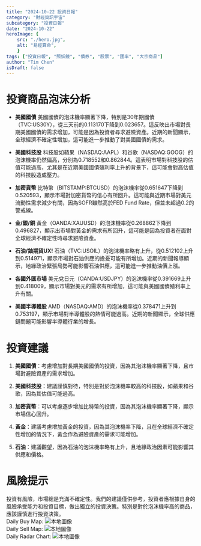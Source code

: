 ```yaml
---
title: "2024-10-22 投資日報"
category: "財經資訊宇宙"
subcategory: "投資日報"
date: "2024-10-22"
heroImage: {
    src: "./hero.jpg",
    alt: "易經算命",
    }
tags: ["投資日報", "照妖鏡", "債券", "股票", "匯率", "大宗商品"]
author: "Tim Chen"
isDraft: false
---
```

# 投資商品泡沫分析

- **美國國債**
  美國國債的泡沫機率顯著下降，特別是30年期國債（TVC:US30Y），從三天前的0.113170下降到0.023657。這反映出市場對長期美國國債的需求增加，可能是因為投資者尋求避險資產。近期的新聞顯示，全球經濟不確定性增加，這可能進一步推動了對美國國債的需求。

- **美國科技股**
  科技股如蘋果（NASDAQ:AAPL）和谷歌（NASDAQ:GOOG）的泡沫機率仍然偏高，分別為0.718552和0.862844。這表明市場對科技股的估值可能過高，尤其是在近期美國國債殖利率上升的背景下，這可能會對高估值的科技股造成壓力。

- **加密貨幣**
  比特幣（BITSTAMP:BTCUSD）的泡沫機率從0.651647下降到0.520593，顯示市場對加密貨幣的信心有所回升。這可能與近期市場對美元流動性需求減少有關，因為SOFR雖然高於FED Fund Rate，但並未超過0.2的警戒線。

- **金/銀/銅**
  黃金（OANDA:XAUUSD）的泡沫機率從0.268862下降到0.496827，顯示出市場對黃金的需求有所回升，這可能是因為投資者在面對全球經濟不確定性時尋求避險資產。

- **石油/鈾期貨UX!**
  石油（TVC:USOIL）的泡沫機率略有上升，從0.512102上升到0.514971，顯示市場對石油供應的擔憂可能有所增加。近期的新聞報導顯示，地緣政治緊張局勢可能影響石油供應，這可能進一步推動油價上漲。

- **各國外匯市場**
  美元兌日元（OANDA:USDJPY）的泡沫機率從0.391669上升到0.418009，顯示市場對美元的需求有所增加，這可能與美國國債殖利率上升有關。

- **美國半導體股**
  AMD（NASDAQ:AMD）的泡沫機率從0.378471上升到0.753197，顯示市場對半導體股的熱情可能過高。近期的新聞顯示，全球供應鏈問題可能影響半導體行業的增長。

# 投資建議

1. **美國國債**：考慮增加對長期美國國債的投資，因為其泡沫機率顯著下降，且市場對避險資產的需求增加。
   
2. **美國科技股**：建議謹慎對待，特別是對於泡沫機率較高的科技股，如蘋果和谷歌，因為其估值可能過高。

3. **加密貨幣**：可以考慮逐步增加比特幣的投資，因為其泡沫機率顯著下降，顯示市場信心回升。

4. **黃金**：建議考慮增加黃金的投資，因為其泡沫機率下降，且在全球經濟不確定性增加的情況下，黃金作為避險資產的需求可能增加。

5. **石油**：建議觀望，因為石油的泡沫機率略有上升，且地緣政治因素可能影響其供應和價格。

# 風險提示

投資有風險，市場總是充滿不確定性。我們的建議僅供參考，投資者應根據自身的風險承受能力和投資目標，做出獨立的投資決策。特別是對於泡沫機率高的商品，應該謹慎進行投資決策。
<br />
Daily Buy Map:
![本地圖像](./buyMap.svg)
<br />
Daily Sell Map:
![本地圖像](./sellMap.svg)
<br />
Daily Radar Chart:
![本地圖像](./radar.svg)
<br />
